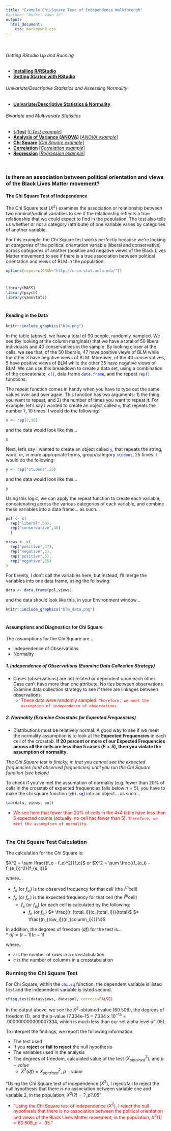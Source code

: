 ```yaml
---
title: "Example Chi-Square Test of Independence Walkthrough"
#author: "Burrel Vann Jr"
output: 
  html_document: 
    css: markdown3.css
---
```

<br>

###### Getting RStudio Up and Running
* [**Installing R/RStudio**](installing.html)
* [**Getting Started with RStudio**](getting-started.html)

###### Univariate/Descriptive Statistics and Assessing Normality
* [**Univariate/Descriptive Statistics & Normality**](univariate-normality.html)

###### Bivariate and Multivariate Statistics
* [**t-Test**](t-test.html) [[*t-Test example*]](t-test-example.html)
* [**Analysis of Variance (ANOVA)**](anova.html) [[*ANOVA example*]](anova-example.html)
* [**Chi Square**](chi-square.html) [[*Chi Square example*]](chi-square-example.html)
* [**Correlation**](correlation.html) [[*Correlation example*]](correlation-example.html)
* [**Regression**](regression.html) [[*Regression example*]](regression-example.html)
<br><br>

#




### Is there an association between political orientation and views of the Black Lives Matter movement? 


#### The Chi Square Test of Independence

The Chi Square test ($X^2$) examines the association or relationship between two nominal/ordinal variables to see if the relationship reflects a true relationship that we could expect to find in the population. The test also tells us whether or not a category (attribute) of one variable varies by categories of another variable. 

For this example, the Chi Square test works perfectly because we're looking at *categories* of the political orientation variable (liberal and conservative) across *categories* of another (positive and negative views of the Black Lives Matter movement) to see if there is a true association between political orientation and views of BLM in the population. 




```r
options(repos=c(CRAN="http://cran.stat.ucla.edu/"))
```

# 


```r
library(MASS)
library(psych)
library(vannstats)
```

#

#### Reading in the Data

```r
knitr::include_graphics("blm.png")
```

In the table (above), we have a total of 90 people, randomly-sampled. We see (by looking at the column marginals) that we have a total of 50 liberal individuals and 40 conservatives in the sample. By looking closer at the cells, we see that, of the 50 liberals, 47 have positive views of BLM while the other 3 have negative views of BLM. Moreover, of the 40 conservatives, 5 have positive views of BLM while the other 35 have negative views of BLM. We can use this breakdown to create a data set, using a combination of the concatenate, <span style="color:blue">`c()`</span>, data frame <span style="color:blue">`data.frame`</span>, and the repeat <span style="color:blue">`rep()`</span> functions. 

The repeat function comes in handy when you have to type out the same values over and over again. This function has two arguments: 1) the thing you want to repeat, and 2) the number of times you want to repeat it. For example, let's say I wanted to create an object called <span style="color:blue">`x`</span>, that repeats the number <span style="color:blue">`7`</span>, 10 times. I would do the following:

```r
x <- rep(7,10)
```

and the data would look like this...

```r
x
```

Next, let's say I wanted to create an object called <span style="color:blue">`y`</span>, that repeats the string, word, or, in more appropriate terms, group/category <span style="color:blue">`student`</span>, 25 times. I would do the following:

```r
y <- rep("student",25)
```

and the data would look like this...

```r
y
```

Using this logic, we can apply the repeat function to create each variable, concatenating across the various categories of each variable, and combine these variables into a data frame... as such... 

```r
pol <- c(
  rep("liberal",50),
  rep("conservative",40)
  )

views <- c(
  rep("positive",47),
  rep("negative",3),
  rep("positive",5),
  rep("negative",35)
)
```

For brevity, I don't call the variables here, but instead, I'll merge the variables into one data frame, using the following:

```r
data <- data.frame(pol,views)
```

and the data should look like this, in your Environment window...

```r
knitr::include_graphics("blm_data.png")
```

#


#### Assumptions and Diagnostics for Chi Square

The assumptions for the Chi Square are...

* Independence of Observations
* Normality


##### 1. Independence of Observations (Examine Data Collection Strategy)
* Cases (observations) are not related or dependent upon each other. Case can’t have more than one attribute. No ties between observations. Examine data collection strategy to see if there are linkages between observations. 
  + <span style="color:red">These data were randomly sampled. `Therefore, we meet the assumption of independence of observations`.</span> 


##### 2. Normality (Examine Crosstabs for Expected Frequencies)


* Distributions must be relatively normal. A good way to see if we meet the normality assumption is to look at the **Expected Frequencies** in each cell of the crosstab. **If 20 percent or more of our Expected Frequencies across all the cells are less than 5 cases ($E \lt 5$), then you violate the assumption of normality**.

*The Chi Square test is finicky, in that you cannot see the expected frequencies (and observed frequencies) until you run the Chi Square function (see below)*

To check if you've met the assumption of normality (e.g. fewer than 20% of cells in the crosstab of expected frequencies falls below $n=5$), you have to make the chi square function (<span style="color:blue">`chi.sq`</span>) into an object... as such... 

```r
tab(data, views, pol)
```

* <span style="color:red">We see here that fewer than 20% of cells in the 4x4 table have less than 5 expected counts (actually, no cell has fewer than 5). `Therefore, we meet the assumption of normality`.</span> 


#
### The Chi Square Test Calculation

The calculation for the Chi Square is:

 $X^2 = \sum \frac{(f_o - f_e)^2}{f_e}$ or
 $X^2 = \sum \frac{(f_{o_i} - f_{e_i})^2}{f_{e_i}}$
 
where... <br>

* $f_o$ (or $f_{o_i}$) is the observed frequency for that cell (the $i^{th}$cell)<br>
* $f_e$ (or $f_{e_i}$) is the expected frequency for that cell (the $i^{th}$cell)<br>
  + $f_e$ (or $f_{e_i}$) for each cell is calculated by the following:
    + $f_e$ (or $f_{e_i}$) $= \frac{(r_{total_i})(c_{total_i})}{total}$ $= \frac{(n_{row_i})(n_{column_i})}{N}$


In addition, the degrees of freedom ($df$) for the test is...<br> 
* $df = (r-1)(c-1)$

where...

* $r$ is the number of rows in a crosstabulation<br>
* $c$ is the number of columns in a crosstabulation<br>



### Running the Chi Square Test



For Chi Square, within the <span style="color:blue">`chi.sq`</span> function, the dependent variable is listed first and the independent variable is listed second. 



```r
chisq.test(data$views, data$pol, correct=FALSE)
```

In the output above, we see the $X^2$-obtained value (60.506), the degrees of freedom (1), and the p-value (7.334e-15 = 7.334 x $10^{-15}$ = .000000000000007334, which is much less than our set alpha level of .05).


To interpret the findings, we report the following information:

* The test used
* If you **reject** or **fail to reject** the null hypothesis
* The variables used in the analysis
* The degrees of freedom, calculated value of the test ($X^2_{obtained}$), and $p-value$
  + $X^2(df) = X^2_{obtained}$, $p-value$

“Using the Chi Square test of independence ($X^2$), I reject/fail to reject the null hypothesis that there is no association between variable one and variable 2, in the population, $X^2(?) = ?, p ? .05$” 

* <span style="color:red">“Using the Chi Square test of independence ($X^2$), I reject the null hypothesis that there is no association between the political orientation and views of the Black Lives Matter movement, in the population, $X^2(1) = 60.506, p \lt .05$.”</span> 


<br><br><br>
